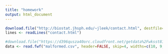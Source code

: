 ```yaml
---
title: "homework"
output: html_document
---
```


```r
download.file("http://biostat.jhsph.edu/~jleek/contact.html", destfile="contact.html")
lines <- readLines("contact.html")
```

```r
#download.file("https://d396qusza40orc.cloudfront.net/getdata%2Fwksst8110.for", destfile="malformed.csv", method="curl")
data <- read.fwf("malformed.csv", header=FALSE, skip=4, widths=c(10, 9, 4, 9, 4, 9, 4, 9, 4))
```